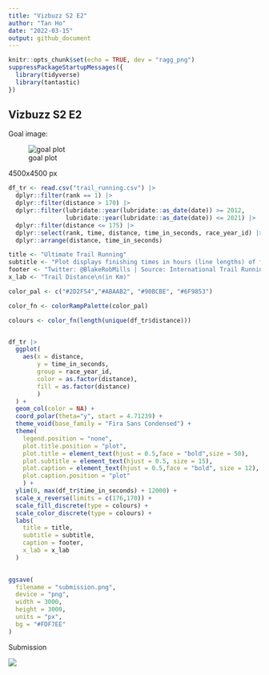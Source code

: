 ```yaml
---
title: "Vizbuzz S2 E2"
author: "Tan Ho"
date: "2022-03-15"
output: github_document
---
```


```r
knitr::opts_chunk$set(echo = TRUE, dev = "ragg_png")
suppressPackageStartupMessages({
  library(tidyverse)
  library(tantastic)
})

```

## Vizbuzz S2 E2

Goal image:

![goal plot](goal_image.png)

4500x4500 px

```r
df_tr <- read.csv("trail_running.csv") |> 
  dplyr::filter(rank == 1) |> 
  dplyr::filter(distance > 170) |> 
  dplyr::filter(lubridate::year(lubridate::as_date(date)) >= 2012,
                lubridate::year(lubridate::as_date(date)) <= 2021) |> 
  dplyr::filter(distance <= 175) |>
  dplyr::select(rank, time, distance, time_in_seconds, race_year_id) |> 
  dplyr::arrange(distance, time_in_seconds)
```

```r
title <- "Ultimate Trail Running"
subtitle <- "Plot displays finishing times in hours (line lengths) of first place runners. Trails\nlonger than 170 Km are displayed, and races range between 2012 and 2021"
footer <- "Twitter: @BlakeRobMills | Source: International Trail Running Association | GitHub: BlakeRMills"
x_lab <- "Trail Distance\n(in Km)"
```

```r

color_pal <- c("#2D2F54","#ABAAB2", "#90BCBE", "#6F9853")

color_fn <- colorRampPalette(color_pal)

colours <- color_fn(length(unique(df_tr$distance)))


df_tr |>
  ggplot(
    aes(x = distance, 
        y = time_in_seconds, 
        group = race_year_id, 
        color = as.factor(distance),
        fill = as.factor(distance)
        )
  ) +
  geom_col(color = NA) + 
  coord_polar(theta="y", start = 4.71239) + 
  theme_void(base_family = "Fira Sans Condensed") + 
  theme(
    legend.position = "none",
    plot.title.position = "plot",
    plot.title = element_text(hjust = 0.5,face = "bold",size = 50),
    plot.subtitle = element_text(hjust = 0.5, size = 15),
    plot.caption = element_text(hjust = 0.5,face = "bold", size = 12),
    plot.caption.position = "plot"
    ) + 
  ylim(0, max(df_tr$time_in_seconds) + 12000) + 
  scale_x_reverse(limits = c(176,170)) +
  scale_fill_discrete(type = colours) + 
  scale_color_discrete(type = colours) + 
  labs(
    title = title,
    subtitle = subtitle,
    caption = footer,
    x_lab = x_lab
  )
  
```

```r
ggsave(
  filename = "submission.png", 
  device = "png", 
  width = 3000,
  height = 3000,
  units = "px",
  bg = "#FDF7EE"
)
```

Submission

![](submission.png)
